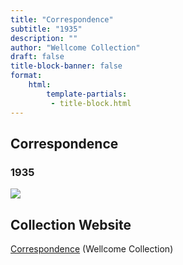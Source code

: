 ```yaml
---
title: "Correspondence"
subtitle: "1935"
description: ""
author: "Wellcome Collection"
draft: false
title-block-banner: false
format:
    html:
        template-partials:
         - title-block.html
---
```

## Correspondence
### 1935


::: {.column-margin}
<img src="/full/400,/0/default.jpg">

:::

## Collection Website
<a href="https://wellcomecollection.org/works/d92vcunz"/>Correspondence</a> (Wellcome Collection)

